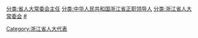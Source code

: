 [[分类:省人大常委会主任|分类:省人大常委会主任]]
[[分类:中华人民共和国浙江省正职领导人|分类:中华人民共和国浙江省正职领导人]]
[[Category:浙江省人大代表|Category:浙江省人大代表]]
[[分类:浙江省人大常委会|分类:浙江省人大常委会]]
[[分类:浙江省各级人大常委会主任|#]]